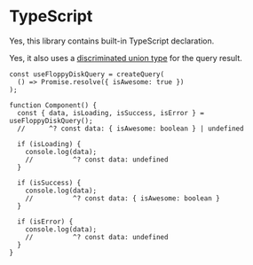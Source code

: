 # TypeScript

Yes, this library contains built-in TypeScript declaration.

Yes, it also uses a [discriminated union type](https://www.typescriptlang.org/docs/handbook/typescript-in-5-minutes-func.html#discriminated-unions) for the query result.

```tsx
const useFloppyDiskQuery = createQuery(
  () => Promise.resolve({ isAwesome: true })
);

function Component() {
  const { data, isLoading, isSuccess, isError } = useFloppyDiskQuery();
  //      ^? const data: { isAwesome: boolean } | undefined

  if (isLoading) {
    console.log(data);
    //          ^? const data: undefined
  }

  if (isSuccess) {
    console.log(data);
    //          ^? const data: { isAwesome: boolean }
  }

  if (isError) {
    console.log(data);
    //          ^? const data: undefined
  }
}
```
